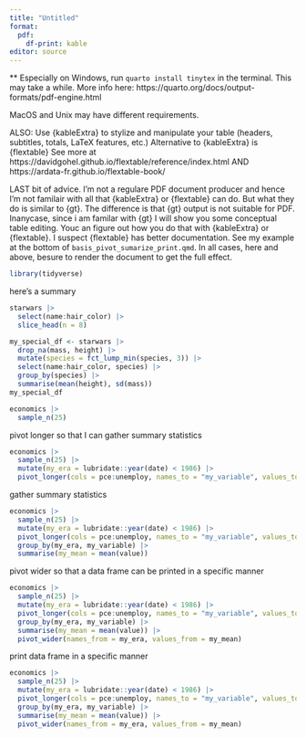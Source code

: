 ```yaml
---
title: "Untitled"
format: 
  pdf:
    df-print: kable
editor: source
---
```


** Especially on Windows, run `quarto install tinytex` in the terminal.  This may take a while.  More info here: https://quarto.org/docs/output-formats/pdf-engine.html

MacOS and Unix may have different requirements.

ALSO:  Use {kableExtra} to stylize and manipulate your table (headers, subtitles, totals, LaTeX features, etc.)
Alternative to {kableExtra} is {flextable}  See more at https://davidgohel.github.io/flextable/reference/index.html    AND  
https://ardata-fr.github.io/flextable-book/

LAST bit of advice.  I'm not a regulare PDF document producer and hence I'm not familair with all that {kableExtra} or {flextable} can do.  But what they do is similar to {gt}.  The difference is that {gt} output is not suitable for PDF.  Inanycase, since i am familar with {gt} I will show you some conceptual table editing.  Youc an figure out how you do that with {kableExtra} or {flextable}.  I suspect {flextable} has better documentation.  See my example at the bottom of `basis_pivot_sumarize_print.qmd`.  In all cases, here and above, besure to render the document to get the full effect.

```r
library(tidyverse)
```

here's a summary

```r
starwars |> 
  select(name:hair_color) |> 
  slice_head(n = 8)
```


```r
my_special_df <- starwars |> 
  drop_na(mass, height) |> 
  mutate(species = fct_lump_min(species, 3)) |> 
  select(name:hair_color, species) |>  
  group_by(species) |> 
  summarise(mean(height), sd(mass))
my_special_df
```

```r
economics |> 
  sample_n(25)
```

pivot longer so that I can gather summary statistics

```r
economics |>  
  sample_n(25) |> 
  mutate(my_era = lubridate::year(date) < 1986) |> 
  pivot_longer(cols = pce:unemploy, names_to = "my_variable", values_to = "value") 

```

gather summary statistics

```r
economics |>
  sample_n(25) |> 
  mutate(my_era = lubridate::year(date) < 1986) |> 
  pivot_longer(cols = pce:unemploy, names_to = "my_variable", values_to = "value") |> 
  group_by(my_era, my_variable) |> 
  summarise(my_mean = mean(value)) 
```

pivot wider so that a data frame can be printed in a specific manner

```r
economics |>
  sample_n(25) |> 
  mutate(my_era = lubridate::year(date) < 1986) |> 
  pivot_longer(cols = pce:unemploy, names_to = "my_variable", values_to = "value") |> 
  group_by(my_era, my_variable) |> 
  summarise(my_mean = mean(value)) |> 
  pivot_wider(names_from = my_era, values_from = my_mean)
```

print data frame in a specific manner

```r
economics |> 
  sample_n(25) |> 
  mutate(my_era = lubridate::year(date) < 1986) |> 
  pivot_longer(cols = pce:unemploy, names_to = "my_variable", values_to = "value") |> 
  group_by(my_era, my_variable) |> 
  summarise(my_mean = mean(value)) |> 
  pivot_wider(names_from = my_era, values_from = my_mean)
```
